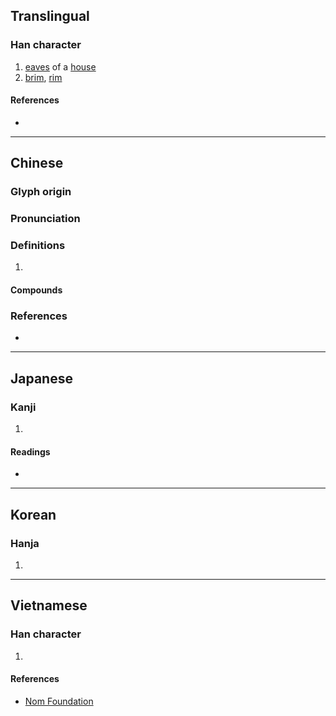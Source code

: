 {{character info/new}}
{{also|簷}}
==Translingual==

===Han character===
{{Han char|rn=75|rad=木|as=13|sn=17|four=47961|canj=DNCR|ids=⿰木詹}}

# [[eave]]s of a [[house]]
# [[brim]], [[rim]]

====References====
* {{Han ref|kx=0556.270|dkj=15659|dj=0946.030|hdz=21304.040|uh=6A90|ud=27280|bh=C0D1|bd=49361}}

----

==Chinese==
{{zh-forms}}

===Glyph origin===
{{Han etym}}

===Pronunciation===
{{zh-pron
|m=yán
|c=jim4,sim4,jam4
|mn=qz,xm,zz:iân/qz,tw,xm,zz:chîⁿ
|mn_note=iân - literary; chîⁿ - vernacular
|mc=y
|oc=y
|cat=
}}

===Definitions===
{{zh-hanzi}}

# {{rfdef|zh}}

====Compounds====
{{zh-der|房檐|滴水檐|風檐寸晷|重檐}}

===References===
* {{R:yue:mfccd}}

----

==Japanese==

===Kanji===
{{ja-kanji|grade=|rs=木13}}

# {{defn|lang=ja|sort=木13}}

====Readings====
* {{ja-readings|on=[[えん]] (en), [[たん]] (tan)|kun=[[ひさし]] (hisashi)}}

----

==Korean==

===Hanja===
{{ko-hanja|hangeul=첨|eumhun=|rv=cheom|mr=ch'ŏm|y=chem}}

# {{defn|lang=ko|sort=木13}}

----

==Vietnamese==

===Han character===
{{vi-readings|rs=木13| hanviet = [[diêm]], [[diềm]], [[thềm]], [[thiềm]]}}

# {{defn|lang=vi|sort=木13}}

====References====
* [http://nomfoundation.org/common/nom_details.php?codepoint=6a90 Nom Foundation]